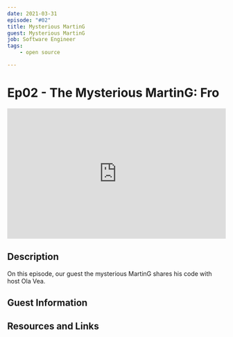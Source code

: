 ```yaml
---
date: 2021-03-31
episode: "#02"
title: Mysterious MartinG
guest: Mysterious MartinG
job: Software Engineer
tags:
    - open source

---
```


# Ep02 - The Mysterious MartinG: Fro
<div class="soundcloud-iframe">
    <iframe width="100%" height="300" scrolling="no" frameborder="no" allow="autoplay" src="https://w.soundcloud.com/player/?url=https%3A//api.soundcloud.com/tracks/1030749055&color=%23ff5500&auto_play=true&hide_related=false&show_comments=true&show_user=true&show_reposts=false&show_teaser=true&visual=true"></iframe>
</div>


## Description

On this episode, our guest the mysterious MartinG shares his code with host Ola Vea.


## Guest Information


## Resources and Links

